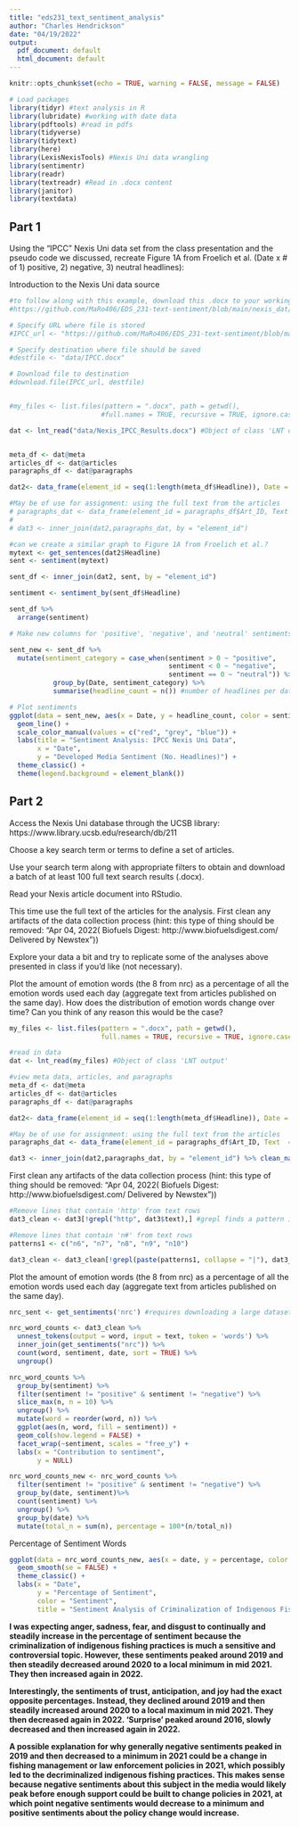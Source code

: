 ```yaml
---
title: "eds231_text_sentiment_analysis"
author: "Charles Hendrickson"
date: "04/19/2022"
output:
  pdf_document: default
  html_document: default
---
```


```r
knitr::opts_chunk$set(echo = TRUE, warning = FALSE, message = FALSE)
```


```r
# Load packages 
library(tidyr) #text analysis in R
library(lubridate) #working with date data
library(pdftools) #read in pdfs
library(tidyverse)
library(tidytext)
library(here)
library(LexisNexisTools) #Nexis Uni data wrangling
library(sentimentr)
library(readr)
library(textreadr) #Read in .docx content
library(janitor)
library(textdata)
```

## Part 1
Using the “IPCC” Nexis Uni data set from the class presentation and the pseudo code we discussed, recreate Figure 1A from Froelich et al. (Date x # of 1) positive, 2) negative, 3) neutral headlines):

Introduction to the Nexis Uni data source
```r
#to follow along with this example, download this .docx to your working directory: 
#https://github.com/MaRo406/EDS_231-text-sentiment/blob/main/nexis_dat/Nexis_IPCC_Results.docx

# Specify URL where file is stored 
#IPCC_url <- "https://github.com/MaRo406/EDS_231-text-sentiment/blob/main/nexis_dat/Nexis_IPCC_Results.docx"

# Specify destination where file should be saved
#destfile <- "data/IPCC.docx"

# Download file to destination
#download.file(IPCC_url, destfile)


#my_files <- list.files(pattern = ".docx", path = getwd(),
                       #full.names = TRUE, recursive = TRUE, ignore.case = TRUE)

dat <- lnt_read("data/Nexis_IPCC_Results.docx") #Object of class 'LNT output'


meta_df <- dat@meta
articles_df <- dat@articles
paragraphs_df <- dat@paragraphs

dat2<- data_frame(element_id = seq(1:length(meta_df$Headline)), Date = meta_df$Date, Headline = meta_df$Headline)

#May be of use for assignment: using the full text from the articles
# paragraphs_dat <- data_frame(element_id = paragraphs_df$Art_ID, Text  = paragraphs_df$Paragraph)
# 
# dat3 <- inner_join(dat2,paragraphs_dat, by = "element_id")

#can we create a similar graph to Figure 1A from Froelich et al.? 
mytext <- get_sentences(dat2$Headline)
sent <- sentiment(mytext)

sent_df <- inner_join(dat2, sent, by = "element_id")

sentiment <- sentiment_by(sent_df$Headline)

sent_df %>%
  arrange(sentiment)
```


```r
# Make new columns for 'positive', 'negative', and 'neutral' sentiments 

sent_new <- sent_df %>% 
  mutate(sentiment_category = case_when(sentiment > 0 ~ "positive",
                                        sentiment < 0 ~ "negative",
                                        sentiment == 0 ~ "neutral")) %>%
           group_by(Date, sentiment_category) %>% 
           summarise(headline_count = n()) #number of headlines per date and sentiment category
```


```r
# Plot sentiments 
ggplot(data = sent_new, aes(x = Date, y = headline_count, color = sentiment_category)) +
  geom_line() +
  scale_color_manual(values = c("red", "grey", "blue")) +
  labs(title = "Sentiment Analysis: IPCC Nexis Uni Data",
       x = "Date",
       y = "Developed Media Sentiment (No. Headlines)") +
  theme_classic() +
  theme(legend.background = element_blank())

```


## Part 2
Access the Nexis Uni database through the UCSB library: https://www.library.ucsb.edu/research/db/211

Choose a key search term or terms to define a set of articles.

Use your search term along with appropriate filters to obtain and download a batch of at least 100 full text search results (.docx).

Read your Nexis article document into RStudio.

This time use the full text of the articles for the analysis. First clean any artifacts of the data collection process (hint: this type of thing should be removed: “Apr 04, 2022( Biofuels Digest: http://www.biofuelsdigest.com/ Delivered by Newstex”))

Explore your data a bit and try to replicate some of the analyses above presented in class if you’d like (not necessary).

Plot the amount of emotion words (the 8 from nrc) as a percentage of all the emotion words used each day (aggregate text from articles published on the same day). How does the distribution of emotion words change over time? Can you think of any reason this would be the case?


```r
my_files <- list.files(pattern = ".docx", path = getwd(),
                       full.names = TRUE, recursive = TRUE, ignore.case = TRUE)

#read in data
dat <- lnt_read(my_files) #Object of class 'LNT output'

#view meta data, articles, and paragraphs 
meta_df <- dat@meta
articles_df <- dat@articles
paragraphs_df <- dat@paragraphs

dat2<- data_frame(element_id = seq(1:length(meta_df$Headline)), Date = meta_df$Date, Headline = meta_df$Headline)

#May be of use for assignment: using the full text from the articles
paragraphs_dat <- data_frame(element_id = paragraphs_df$Art_ID, Text  = paragraphs_df$Paragraph)

dat3 <- inner_join(dat2,paragraphs_dat, by = "element_id") %>% clean_names() #Clean the variable names

```


First clean any artifacts of the data collection process (hint: this type of thing should be removed: “Apr 04, 2022( Biofuels Digest: http://www.biofuelsdigest.com/ Delivered by Newstex”))
```r
#Remove lines that contain 'http' from text rows
dat3_clean <- dat3[!grepl("http", dat3$text),] #grepl finds a pattern in string or string vector

#Remove lines that contain 'n#' from text rows
patterns1 <- c("n6", "n7", "n8", "n9", "n10")

dat3_clean <- dat3_clean[!grepl(paste(patterns1, collapse = "|"), dat3_clean$text),] #grepl finds a pattern in string or string vector

```


Plot the amount of emotion words (the 8 from nrc) as a percentage of all the emotion words used each day (aggregate text from articles published on the same day). 
```r
nrc_sent <- get_sentiments('nrc') #requires downloading a large dataset via prompt

```

```r
nrc_word_counts <- dat3_clean %>%
  unnest_tokens(output = word, input = text, token = 'words') %>% 
  inner_join(get_sentiments("nrc")) %>%
  count(word, sentiment, date, sort = TRUE) %>%
  ungroup()
```

```r
nrc_word_counts %>%
  group_by(sentiment) %>%
  filter(sentiment != "positive" & sentiment != "negative") %>% 
  slice_max(n, n = 10) %>% 
  ungroup() %>%
  mutate(word = reorder(word, n)) %>%
  ggplot(aes(n, word, fill = sentiment)) +
  geom_col(show.legend = FALSE) +
  facet_wrap(~sentiment, scales = "free_y") +
  labs(x = "Contribution to sentiment",
       y = NULL)
```


```r
nrc_word_counts_new <- nrc_word_counts %>%
  filter(sentiment != "positive" & sentiment != "negative") %>% 
  group_by(date, sentiment)%>% 
  count(sentiment) %>% 
  ungroup() %>%
  group_by(date) %>% 
  mutate(total_n = sum(n), percentage = 100*(n/total_n))
```

Percentage of Sentiment Words 
```r
ggplot(data = nrc_word_counts_new, aes(x = date, y = percentage, color = sentiment)) + 
  geom_smooth(se = FALSE) + 
  theme_classic() + 
  labs(x = "Date", 
       y = "Percentage of Sentiment", 
       color = "Sentiment", 
       title = "Sentiment Analysis of Criminalization of Indigenous Fishing Practices") 
```


**I was expecting anger, sadness, fear, and disgust to continually and steadily increase in the percentage of sentiment because the criminalization of indigenous fishing practices is much a sensitive and controversial topic. However, these sentiments peaked around 2019 and then steadily decreased around 2020 to a local minimum in mid 2021. They then increased again in 2022.**

**Interestingly, the sentiments of trust, anticipation, and joy had the exact opposite percentages. Instead, they declined around 2019 and then steadily increased around 2020 to a local maximum in mid 2021. They then decreased again in 2022. 'Surprise' peaked around 2016, slowly decreased and then increased again in 2022.**


**A possible explanation for why generally negative sentiments peaked in 2019 and then decreased to a minimum in 2021 could be a change in fishing management or law enforcement policies in 2021, which possibly led to the decriminalized indigenous fishing practices. This makes sense because negative sentiments about this subject in the media would likely peak before enough support could be built to change policies in 2021, at which point negative sentiments would decrease to a minimum and positive sentiments about the policy change would increase.**













